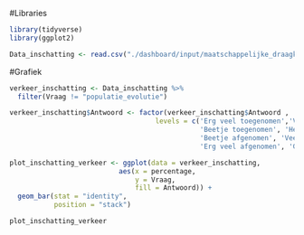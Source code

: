 #Libraries
```r
library(tidyverse)
library(ggplot2)
```

```r
Data_inschatting <- read.csv("./dashboard/input/maatschappelijke_draagkracht/Data_inschatting.csv")
```

#Grafiek
```r
verkeer_inschatting <- Data_inschatting %>%
  filter(Vraag != "populatie_evolutie")

verkeer_inschatting$Antwoord <- factor(verkeer_inschatting$Antwoord , 
                                    levels = c('Erg veel toegenomen','Veel toegenomen',
                                               'Beetje toegenomen', 'Hetzelfde gebleven',
                                               'Beetje afgenomen', 'Veel afgenomen',
                                               'Erg veel afgenomen', 'Geen mening'))

plot_inschatting_verkeer <- ggplot(data = verkeer_inschatting,
                           aes(x = percentage,
                               y = Vraag,
                               fill = Antwoord)) +
  geom_bar(stat = "identity", 
           position = "stack")

plot_inschatting_verkeer

```

